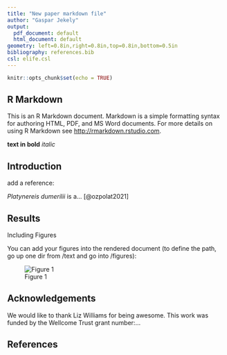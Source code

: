 ```yaml
---
title: "New paper markdown file"
author: "Gaspar Jekely"
output:
  pdf_document: default
  html_document: default
geometry: left=0.8in,right=0.8in,top=0.8in,bottom=0.5in
bibliography: references.bib
csl: elife.csl
---
```


```r
knitr::opts_chunk$set(echo = TRUE)
```

## R Markdown

This is an R Markdown document. Markdown is a simple formatting syntax for authoring HTML, PDF, and MS Word documents. For more details on using R Markdown see <http://rmarkdown.rstudio.com>.

**text in bold** *italic*

## Introduction

add a reference:

*Platynereis dumerilii* is a... [@ozpolat2021]

## Results

Including Figures

You can add your figures into the rendered document (to define the path, go up one dir from /text and go into /figures):

![Figure 1](../figures/Figure1.png)

## Acknowledgements

We would like to thank Liz Williams for being awesome. This work was funded by the Wellcome Trust grant number:...

## References {.unnumbered}

::: {#refs}
:::
